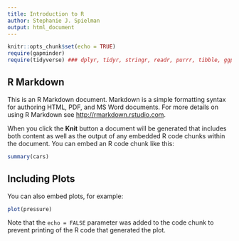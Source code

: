 ```yaml
---
title: Introduction to R
author: Stephanie J. Spielman
output: html_document
---
```


```r
knitr::opts_chunk$set(echo = TRUE)
require(gapminder)
require(tidyverse) ### dplyr, tidyr, stringr, readr, purrr, tibble, ggplot2
```

## R Markdown

This is an R Markdown document. Markdown is a simple formatting syntax for authoring HTML, PDF, and MS Word documents. For more details on using R Markdown see <http://rmarkdown.rstudio.com>.

When you click the **Knit** button a document will be generated that includes both content as well as the output of any embedded R code chunks within the document. You can embed an R code chunk like this:

```r
summary(cars)
```

## Including Plots

You can also embed plots, for example:

```r
plot(pressure)
```

Note that the `echo = FALSE` parameter was added to the code chunk to prevent printing of the R code that generated the plot.
